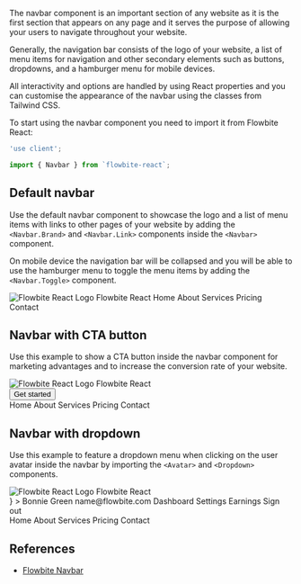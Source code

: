 
The navbar component is an important section of any website as it is the first section that appears on any page and it serves the purpose of allowing your users to navigate throughout your website.

Generally, the navigation bar consists of the logo of your website, a list of menu items for navigation and other secondary elements such as buttons, dropdowns, and a hamburger menu for mobile devices.

All interactivity and options are handled by using React properties and you can customise the appearance of the navbar using the classes from Tailwind CSS.

To start using the navbar component you need to import it from Flowbite React:

```jsx
'use client';

import { Navbar } from `flowbite-react`;
```

## Default navbar

Use the default navbar component to showcase the logo and a list of menu items with links to other pages of your website by adding the `<Navbar.Brand>` and `<Navbar.Link>` components inside the `<Navbar>` component.

On mobile device the navigation bar will be collapsed and you will be able to use the hamburger menu to toggle the menu items by adding the `<Navbar.Toggle>` component.

<CodePreview title="Default navbar">
  <Navbar fluid rounded>
    <Navbar.Brand as={Link} href="https://flowbite-react.com">
      <img src="/favicon.svg" className="mr-3 h-6 sm:h-9" alt="Flowbite React Logo" />
      <span className="self-center whitespace-nowrap text-xl font-semibold dark:text-white">Flowbite React</span>
    </Navbar.Brand>
    <Navbar.Toggle />
    <Navbar.Collapse>
      <Navbar.Link href="#" active>
        Home
      </Navbar.Link>
      <Navbar.Link as={Link} href="#">
        About
      </Navbar.Link>
      <Navbar.Link href="#">Services</Navbar.Link>
      <Navbar.Link href="#">Pricing</Navbar.Link>
      <Navbar.Link href="#">Contact</Navbar.Link>
    </Navbar.Collapse>
  </Navbar>
</CodePreview>

## Navbar with CTA button

Use this example to show a CTA button inside the navbar component for marketing advantages and to increase the conversion rate of your website.

<CodePreview importFlowbiteReact="Button, Navbar" title="Navbar with CTA button">
  <Navbar fluid rounded>
    <Navbar.Brand href="https://flowbite-react.com">
      <img src="/favicon.svg" className="mr-3 h-6 sm:h-9" alt="Flowbite React Logo" />
      <span className="self-center whitespace-nowrap text-xl font-semibold dark:text-white">Flowbite React</span>
    </Navbar.Brand>
    <div className="flex md:order-2">
      <Button>Get started</Button>
      <Navbar.Toggle />
    </div>
    <Navbar.Collapse>
      <Navbar.Link href="#" active>
        Home
      </Navbar.Link>
      <Navbar.Link href="#">About</Navbar.Link>
      <Navbar.Link href="#">Services</Navbar.Link>
      <Navbar.Link href="#">Pricing</Navbar.Link>
      <Navbar.Link href="#">Contact</Navbar.Link>
    </Navbar.Collapse>
  </Navbar>
</CodePreview>

## Navbar with dropdown

Use this example to feature a dropdown menu when clicking on the user avatar inside the navbar by importing the `<Avatar>` and `<Dropdown>` components.

<CodePreview importFlowbiteReact="Dropdown, Navbar" title="Navbar with dropdown">
  <Navbar fluid rounded>
    <Navbar.Brand href="https://flowbite-react.com">
      <img src="/favicon.svg" className="mr-3 h-6 sm:h-9" alt="Flowbite React Logo" />
      <span className="self-center whitespace-nowrap text-xl font-semibold dark:text-white">Flowbite React</span>
    </Navbar.Brand>
    <div className="flex md:order-2">
      <Dropdown
        arrowIcon={false}
        inline
        label={
          <Avatar alt="User settings" img="https://flowbite.com/docs/images/people/profile-picture-5.jpg" rounded />
        }
      >
        <Dropdown.Header>
          <span className="block text-sm">Bonnie Green</span>
          <span className="block truncate text-sm font-medium">name@flowbite.com</span>
        </Dropdown.Header>
        <Dropdown.Item>Dashboard</Dropdown.Item>
        <Dropdown.Item>Settings</Dropdown.Item>
        <Dropdown.Item>Earnings</Dropdown.Item>
        <Dropdown.Divider />
        <Dropdown.Item>Sign out</Dropdown.Item>
      </Dropdown>
      <Navbar.Toggle />
    </div>
    <Navbar.Collapse>
      <Navbar.Link href="#" active>
        Home
      </Navbar.Link>
      <Navbar.Link href="#">About</Navbar.Link>
      <Navbar.Link href="#">Services</Navbar.Link>
      <Navbar.Link href="#">Pricing</Navbar.Link>
      <Navbar.Link href="#">Contact</Navbar.Link>
    </Navbar.Collapse>
  </Navbar>
</CodePreview>

## References

- [Flowbite Navbar](https://flowbite.com/docs/components/navbar/)
